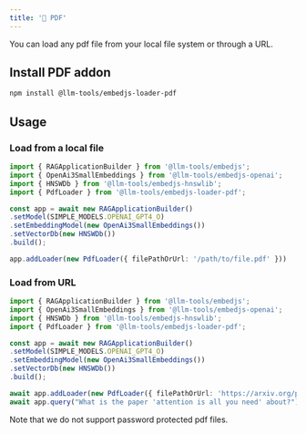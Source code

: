 ```yaml
---
title: '📰 PDF'
---
```


You can load any pdf file from your local file system or through a URL.

## Install PDF addon

```bash
npm install @llm-tools/embedjs-loader-pdf
```

## Usage

### Load from a local file

```ts
import { RAGApplicationBuilder } from '@llm-tools/embedjs';
import { OpenAi3SmallEmbeddings } from '@llm-tools/embedjs-openai';
import { HNSWDb } from '@llm-tools/embedjs-hnswlib';
import { PdfLoader } from '@llm-tools/embedjs-loader-pdf';

const app = await new RAGApplicationBuilder()
.setModel(SIMPLE_MODELS.OPENAI_GPT4_O)
.setEmbeddingModel(new OpenAi3SmallEmbeddings())
.setVectorDb(new HNSWDb())
.build();

app.addLoader(new PdfLoader({ filePathOrUrl: '/path/to/file.pdf' }))
```

### Load from URL

```ts
import { RAGApplicationBuilder } from '@llm-tools/embedjs';
import { OpenAi3SmallEmbeddings } from '@llm-tools/embedjs-openai';
import { HNSWDb } from '@llm-tools/embedjs-hnswlib';
import { PdfLoader } from '@llm-tools/embedjs-loader-pdf';

const app = await new RAGApplicationBuilder()
.setModel(SIMPLE_MODELS.OPENAI_GPT4_O)
.setEmbeddingModel(new OpenAi3SmallEmbeddings())
.setVectorDb(new HNSWDb())
.build();

await app.addLoader(new PdfLoader({ filePathOrUrl: 'https://arxiv.org/pdf/1706.03762.pdf' }))
await app.query("What is the paper 'attention is all you need' about?");
```

<Note>
Note that we do not support password protected pdf files.
</Note>
